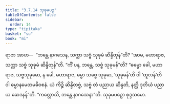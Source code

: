 ```yaml
---
title: "3.7.14 သုခုမပဉှ"
tableOfContents: false
sidebar:
  order: 14
type: "tipitaka"
basket: "su"
book: "mi"
---
```



<DynamicBreadcrumb />

<Division number="107" book="mi" e="ch" v="28">

<Paragraph number="501" book="mi">
ရာဇာ အာဟ—  “ဘန္တေ နာဂသေန, သက္ကာ သဗ္ဗံ သုခုမံ ဆိန္ဒိတုန်”တိ? “အာမ, မဟာရာဇ, သက္ကာ သဗ္ဗံ သုခုမံ ဆိန္ဒိတုန်”တိ. “ကိံ ပန, ဘန္တေ, သဗ္ဗံ သုခုမန်”တိ? “ဓမ္မော ခေါ, မဟာရာဇ, သဗ္ဗသုခုမော, န ခေါ, မဟာရာဇ, ဓမ္မာ သဗ္ဗေ သုခုမာ, ‘သုခုမန်’တိ ဝါ ‘ထူလန်’တိ ဝါ ဓမ္မာနမေတမဓိဝစနံ. ယံ ကိဉ္စိ ဆိန္ဒိတဗ္ဗံ, သဗ္ဗံ တံ ပညာယ ဆိန္ဒတိ, နတ္ထိ ဒုတိယံ ပညာယ ဆေဒနန်”တိ.
</Paragraph>

<Paragraph number="502" book="mi">
“ကလ္လောသိ, ဘန္တေ နာဂသေနာ”တိ.

</Paragraph>
</Division>

<Paragraph number="503" type="center" book="mi">
သုခုမပဉှော စုဒ္ဒသမော.
</Paragraph>